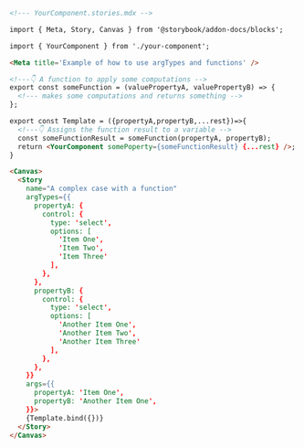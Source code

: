```md
<!--- YourComponent.stories.mdx -->

import { Meta, Story, Canvas } from '@storybook/addon-docs/blocks';

import { YourComponent } from './your-component';

<Meta title='Example of how to use argTypes and functions' />

<!---👇 A function to apply some computations -->
export const someFunction = (valuePropertyA, valuePropertyB) => {
  <!--- makes some computations and returns something -->
};

export const Template = ({propertyA,propertyB,...rest})=>{
  <!---👇 Assigns the function result to a variable -->
  const someFunctionResult = someFunction(propertyA, propertyB);
  return <YourComponent somePoperty={someFunctionResult} {...rest} />;
}

<Canvas>
  <Story
    name="A complex case with a function"
    argTypes={{
      propertyA: {
        control: {
          type: 'select',
          options: [
            'Item One', 
            'Item Two', 
            'Item Three'
          ],
        },
      },
      propertyB: {
        control: {
          type: 'select',
          options: [
            'Another Item One',
            'Another Item Two',
            'Another Item Three'
          ],
        },
      },
    }}
    args={{
      propertyA: 'Item One',
      propertyB: 'Another Item One',
    }}>
    {Template.bind({})}
  </Story>
</Canvas>
```